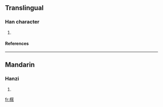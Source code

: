 ==Translingual==
===Han character===
{{Han char|rn=75|rad=木|as=10|sn=14|four=4494<sub>1</sub>|canj=木廿尸十 (DTSJ)}}
# {{defn|Han|sort=木10}}
====References====
{{Han ref|kx=0544.250|dkj=15281|hdz=21261.020|uh=69B5|ud=27061|bh=E260|bd=57952}}

----
==Mandarin==
===Hanzi===
{{cmn-hanzi|pin=[[róng]] (rong2)|wg=jung<sup>2</sup>}}
# {{defn|Mandarin}}

[[fr:榵]]